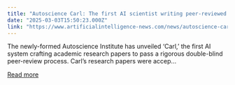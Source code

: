 ```yaml
---
title: "Autoscience Carl: The first AI scientist writing peer-reviewed papers"
date: "2025-03-03T15:50:23.000Z"
link: "https://www.artificialintelligence-news.com/news/autoscience-carl-the-first-ai-scientist-writing-peer-reviewed-papers/"
---
```


The newly-formed Autoscience Institute has unveiled ‘Carl,’ the first AI system crafting academic research papers to pass a rigorous double-blind peer-review process. Carl’s research papers were accep...

[Read more](https://www.artificialintelligence-news.com/news/autoscience-carl-the-first-ai-scientist-writing-peer-reviewed-papers/)

